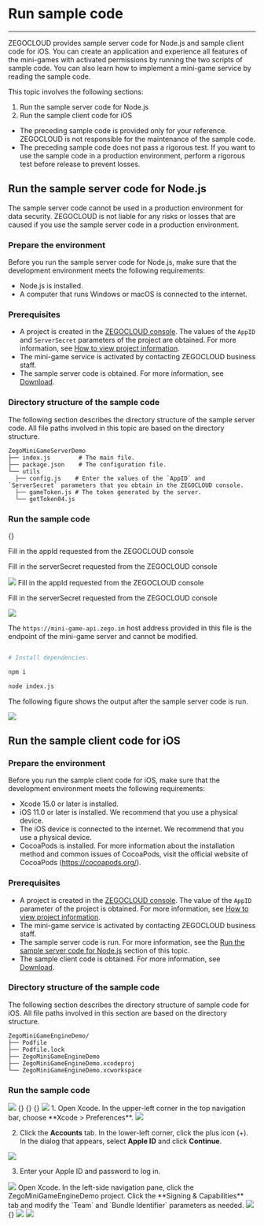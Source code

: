 # Run sample code

- - -

ZEGOCLOUD provides sample server code for Node.js and sample client code for iOS. You can create an application and experience all features of the mini-games with activated permissions by running the two scripts of sample code. You can also learn how to implement a mini-game service by reading the sample code.

This topic involves the following sections:

1. Run the sample server code for Node.js
2. Run the sample client code for iOS

<Warning title="Warning">

- The preceding sample code is provided only for your reference. ZEGOCLOUD is not responsible for the maintenance of the sample code.
- The preceding sample code does not pass a rigorous test. If you want to use the sample code in a production environment, perform a rigorous test before release to prevent losses.

</Warning>


## Run the sample server code for Node.js

<Warning title="Warning">

The sample server code cannot be used in a production environment for data security. ZEGOCLOUD is not liable for any risks or losses that are caused if you use the sample server code in a production environment.

</Warning>

### Prepare the environment

Before you run the sample server code for Node.js, make sure that the development environment meets the following requirements:

- Node.js is installed.
- A computer that runs Windows or macOS is connected to the internet.

### Prerequisites

- A project is created in the [ZEGOCLOUD console](https://console.zegocloud.com). The values of the `AppID` and `ServerSecret` parameters of the project are obtained. For more information, see [How to view project information](https://www.zegocloud.com/docs/admin-console/view-project-information).
- The mini-game service is activated by contacting ZEGOCLOUD business staff.
- The sample server code is obtained. For more information, see [Download](../Download.mdx).

### Directory structure of the sample code

The following section describes the directory structure of the sample server code. All file paths involved in this topic are based on the directory structure.

```tree
ZegoMiniGameServerDemo
├── index.js        # The main file.
├── package.json    # The configuration file.
└── utils
  ├── config.js    # Enter the values of the `AppID` and `ServerSecret` parameters that you obtain in the ZEGOCLOUD console.
  ├── gameToken.js # The token generated by the server. 
  └── getToken04.js 
```

### Run the sample code

<Steps>
<Step title="Decompress the `ZegoMiniGameServerDemo.zip` package of the sample server code to obtain the `ZegoMiniGameServerDemo` folder.">
{}
</Step>
<Step title="Modify the `ZegoMiniGameServerDemo/utils/config.js` file by specifying the `appID` parameter in the red-framed part as shown in the following figure.">

Fill in the appId requested from the ZEGOCLOUD console

Fill in the serverSecret  requested from the ZEGOCLOUD console

<Frame width="512" height="auto" caption="">
<img src="https://storage.zego.im/sdk-doc/Pics/zegocloud/mini_game/new1ServerSecret.jpeg" />
</Frame>

</Step>

<Step title="In the `ZegoMiniGameServerDemo/utils/config.js` file, specify the `serverSecret` parameter.">
Fill in the appId requested from the ZEGOCLOUD console

Fill in the serverSecret  requested from the ZEGOCLOUD console
<Frame width="512" height="auto" caption="">
<img src="https://storage.zego.im/sdk-doc/Pics/zegocloud/mini_game/new2ServerSecret.jpeg" />
</Frame>

<Warning title="Warning">

The `https://mini-game-api.zego.im` host address provided in this file is the endpoint of the mini-game server and cannot be modified.

</Warning>
</Step>
<Step title="Go to the `ZegoMiniGameServerDemo` folder and run the following code on the terminal to start the mini-game server.">

```bash

# Install dependencies.

npm i  

node index.js
```

</Step>

<Step title="Obtain the server address, which can be used as the backend address in the sample client code">

The following figure shows the output after the sample server code is run.

<Frame width="512" height="auto" caption=""><img src="https://storage.zego.im/sdk-doc/Pics/MiniGames/server_sourcecodes_address.jpeg" /></Frame>

</Step>
</Steps>


## Run the sample client code for iOS

### Prepare the environment

Before you run the sample client code for iOS, make sure that the development environment meets the following requirements:

- Xcode 15.0 or later is installed.
- iOS 11.0 or later is installed. We recommend that you use a physical device.
- The iOS device is connected to the internet. We recommend that you use a physical device.
- CocoaPods is installed. For more information about the installation method and common issues of CocoaPods, visit the official website of CocoaPods (https://cocoapods.org/).

### Prerequisites

- A project is created in the [ZEGOCLOUD console](https://console.zegocloud.com). The value of the `AppID` parameter of the project is obtained. For more information, see [How to view project information](https://www.zegocloud.com/docs/admin-console/view-project-information).
- The mini-game service is activated by contacting ZEGOCLOUD business staff.
- The sample server code is run. For more information, see the [Run the sample server code for Node.js](#run-the-sample-server-code-for-nodejs) section of this topic.
- The sample client code is obtained. For more information, see [Download](../Download.mdx).



### Directory structure of the sample code

The following section describes the directory structure of sample code for iOS. All file paths involved in this section are based on the directory structure.

```tree
ZegoMiniGameEngineDemo/
├── Podfile
├── Podfile.lock
├── ZegoMiniGameEngineDemo
├── ZegoMiniGameEngineDemo.xcodeproj
└── ZegoMiniGameEngineDemo.xcworkspace
```

### Run the sample code

<Steps>
<Step title="Open the App Store and search Xcode. Then, download and install Xcode.">

<Frame width="512" height="auto" caption=""><img src="https://storage.zego.im/sdk-doc/Pics/iOS/ZegoExpressEngine/Common/appstore-xcode.png" /></Frame>

</Step>

<Step title="Decompress the iOS client example source code package to get the folder 'ZegoMiniGameEngineDemoSrc-iOS, and navigate to the folder using the terminal.">
{}
</Step>

<Step title="Execute the `pod repo update` command to update the local index and ensure the latest version of the SDK can be installed.">
{}
</Step>

<Step title="Execute the `pod install` command to install the SDK.">
{}
</Step>

<Step title="Open Xcode, select the menu at the top left 'File > Open...', and find and open the 'ZegoMiniGameEngineDemo.xcworkspace' file in the extracted example source code folder.">
<Frame width="512" height="auto" caption=""><img src="https://storage.zego.im/sdk-doc/Pics/iOS/ZegoExpressEngine/Common/xcode-open-file.png" /></Frame>
</Step>

<Step title="Log in as a developer.">
  1. Open Xcode. In the upper-left corner in the top navigation bar, choose **Xcode > Preferences**.
  
  <Frame width="512" height="auto" caption=""><img src="https://storage.zego.im/sdk-doc/Pics/MiniGames/xcode_preferences.png" /></Frame>
  
  2. Click the **Accounts** tab. In the lower-left corner, click the plus icon (+). In the dialog that appears, select **Apple ID** and click **Continue**.

  <Frame width="512" height="auto" caption=""><img src="https://storage.zego.im/sdk-doc/Pics/iOS/ZegoExpressEngine/Common/xcode-account.png" /></Frame>
  
  3. Enter your Apple ID and password to log in.

  <Frame width="512" height="auto" caption=""><img src="https://storage.zego.im/sdk-doc/Pics/iOS/ZegoExpressEngine/Common/xcode-login-apple-id.png" /></Frame>

</Step>

<Step title="Modify the bundle identifier and the developer certificate.">
Open Xcode. In the left-side navigation pane, click the ZegoMiniGameEngineDemo project. Click the **Signing & Capabilities** tab and modify the `Team` and `Bundle Identifier` parameters as needed.

<Frame width="512" height="auto" caption=""><img src="https://storage.zego.im/sdk-doc/Pics/MiniGames/Team_and_BundleID.jpeg" /></Frame>

</Step>

<Step title="Modify the file '/ZegoMiniGameEngineDemo/KeyCenter.m', fill in the `appID` necessary for SDK initialization, and update the `hostUrl` address to the one obtained after successfully running the sample server code (as described in the [Prerequisites](#16586#2_2) section of this document).">
{}
</Step>

<Step title="Connect the iOS device to your computer and click 'Any iOS Device' in the upper part of Xcode. In the dialog that appears, select the iOS device or the emulator.">
<Frame width="512" height="auto" caption=""><img src="https://storage.zego.im/sdk-doc/Pics/MiniGames/device_selection.jpeg" /></Frame>

</Step>

<Step title="In the upper-left corner of Xcode, click 'Build' to compile and run the sample code. Then, you can experience the mini-game.">
<Frame width="512" height="auto" caption=""><img src="https://storage.zego.im/sdk-doc/Pics/MiniGames/run.jpeg" /></Frame>
</Step>
</Steps>
